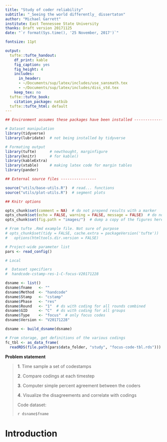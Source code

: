 ```yaml
---
title: "Study of coder reliability"
subtitle: "_Seeing the world differently_ dissertaton"
author: "Michael Garrett"
institute: East Tennessee State University
thanks: Draft version 20171125
date: "`r format(Sys.time(), '25 November, 2017')`"

fontsize: 11pt

output:
  tufte::tufte_handout:
    df_print: kable
    fig_caption: yes
    fig_height: 4
    includes:
      in_header:
      - ~/Documents/sup/latex/includes/use_sansmath.tex
      - ~/Documents/sup/latex/includes/diss_std.tex
    keep_tex: no
  tufte::tufte_book:
    citation_package: natbib
  tufte::tufte_html: default
---
```


```r

## Environment assumes these packages have been installed --------------

# Dataset manipulation
library(tidyverse)
library(lubridate)  # not being installed by tidyverse

# Formating output
library(tufte)      # newthought, marginfigure
library(knitr)      # for kable()
library(kableExtra)
library(xtable)     # making latex code for margin tables
library(pander)

## External source files ----------------

source("utils/base-utils.R")  # read... functions
source("utils/plot-utils.R")  # segment plots 

## Knitr options

opts_chunk$set(comment = NA)  # do not prepend results with a marker
opts_chunk$set(echo = FALSE, warning = FALSE, message = FALSE)  # do not display R in doc
opts_chunk$set(fig.path = "images/")  # dump a copy of the figures here

# From tufte .Rmd example file. Not sure of purpose
# opts_chunk$set(tidy = FALSE, cache.extra = packageVersion('tufte'))
#   options(htmltools.dir.version = FALSE)

```

```r

# Project-wide parameter list
pars <- read_config()

# Local

#  Dataset specifiers
#  handcode-cstamp-res-1-C-focus-V20171228

dsname <- list()
dsname$fname   <- ""
dsname$Method  <- "handcode"
dsname$Stamp   <- "cstamp"
dsname$Phase   <- "res"
dsname$Round   <- "1"  # ds with coding for all rounds combined
dsname$GID     <- "C"  # ds with coding for all groups
dsname$Type    <- "focus"  # only focus codes
dsname$Version <- "V20171228"

dsname <- build_dsname(dsname)

# From storage, get definitions of the various codings
fc_tbl <- as_data_frame(
  readRDS(file.path(pars$data_folder, "study", "focus-code-tbl.rds")))

```

**Problem statement**

>   **1**. Time sample a set of codestamps
>
>   **2**. Compare codings at each timestep
>
>   **3**. Computer simple percent agreement between the coders
>
>   **4**. Visualize the disagreements and correlate with codings
>
>    Code dataset:
>
>   `r dsname$fname`

# Introduction


